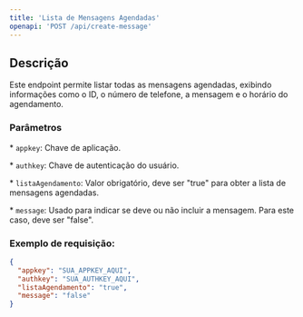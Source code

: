 ```yaml
---
title: 'Lista de Mensagens Agendadas'
openapi: 'POST /api/create-message'
---
```


## Descrição

Este endpoint permite listar todas as mensagens agendadas, exibindo informações como o ID, o número de telefone, a mensagem e o horário do agendamento.

### Parâmetros

\* `appkey`: Chave de aplicação.

\* `authkey`: Chave de autenticação do usuário.

\* `listaAgendamento`: Valor obrigatório, deve ser "true" para obter a lista de mensagens agendadas.

\* `message`: Usado para indicar se deve ou não incluir a mensagem. Para este caso, deve ser "false".

### Exemplo de requisição:

```json
{
  "appkey": "SUA_APPKEY_AQUI",
  "authkey": "SUA_AUTHKEY_AQUI",
  "listaAgendamento": "true",
  "message": "false"
}
